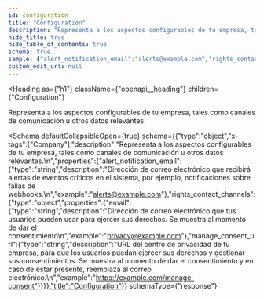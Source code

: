 ```yaml
---
id: configuration
title: "Configuration"
description: "Representa a los aspectos configurables de tu empresa, tales como canales de comunicación u otros datos relevantes."
hide_title: true
hide_table_of_contents: true
schema: true
sample: {"alert_notification_email":"alerts@example.com","rights_contact_channels":{"email":"privacy@example.com","manage_consent_url":"https://example.com/manage-consent"}}
custom_edit_url: null
---
```



<Heading
  as={"h1"}
  className={"openapi__heading"}
  children={"Configuration"}
>
</Heading>



Representa a los aspectos configurables de tu empresa, tales como canales de comunicación u otros datos relevantes.


<Schema
	defaultCollapsibleOpen={true}
  schema={{"type":"object","x-tags":["Company"],"description":"Representa a los aspectos configurables de tu empresa, tales como canales de comunicación u otros datos relevantes.\n","properties":{"alert_notification_email":{"type":"string","description":"Dirección de correo electrónico que recibirá alertas de eventos críticos en el sistema, por ejemplo, notificaciones sobre fallas de webhooks.\n","example":"alerts@example.com"},"rights_contact_channels":{"type":"object","properties":{"email":{"type":"string","description":"Dirección de correo electrónico que tus usuarios pueden usar para ejercer sus derechos. Se muestra al momento de dar el consentimiento\n","example":"privacy@example.com"},"manage_consent_url":{"type":"string","description":"URL del centro de privacidad de tu empresa, para que los usuarios puedan ejercer sus derechos y gestionar sus consentimientos. Se muestra al momento de dar el consentimiento y en caso de estar presente, reemplaza al correo electrónico.\n","example":"https://example.com/manage-consent"}}}},"title":"Configuration"}}
  schemaType={"response"}
>
  
</Schema>
            